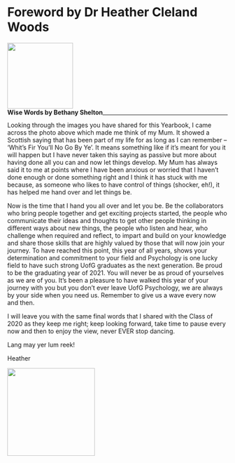 # Foreword by Dr Heather Cleland Woods {-}

<div align = "left">
<img width = 150px; src="images/Bethany_Shelton 1.PNG"> 
<br>
<span style = "float: left;">**Wise Words by Bethany Shelton**</span>
</div>

---

Looking through the images you have shared for this Yearbook, I came across the photo above which made me think of my Mum. It showed a Scottish saying that has been part of my life for as long as I can remember – ‘Whit’s Fir You’ll No Go By Ye’. It means something like if it’s meant for you it will happen but I have never taken this saying as passive but more about having done all you can and now let things develop. My Mum has always said it to me at points where I have been anxious or worried that I haven’t done enough or done something right and I think it has stuck with me because, as someone who likes to have control of things (shocker, eh!), it has helped me hand over and let things be. 

Now is the time that I hand you all over and let you be. Be the collaborators who bring people together and get exciting projects started, the people who communicate their ideas and thoughts to get other people thinking in different ways about new things, the people who listen and hear, who challenge when required and reflect, to impart and build on your knowledge and share those skills that are highly valued by those that will now join your journey. To have reached this point, this year of all years, shows your determination and commitment to your field and Psychology is one lucky field to have such strong UofG graduates as the next generation. Be proud to be the graduating year of 2021. You will never be as proud of yourselves as we are of you. It’s been a pleasure to have walked this year of your journey with you but you don’t ever leave UofG Psychology, we are always by your side when you need us. Remember to give us a wave every now and then. 

I will leave you with the same final words that I shared with the Class of 2020 as they keep me right; keep looking forward, take time to pause every now and then to enjoy the view, never EVER stop dancing.

Lang may yer lum reek!

Heather

<img src="images/kitchen_disco.jpg" style="width: 200px; float: centre;">